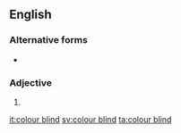 ==English==

===Alternative forms===
* {{l|en|colour-blind}}

===Adjective===
{{en-adj|head=[[colour]] [[blind]]}}

# {{alternative spelling of|from=British spelling|lang=en|color blind}}

[[it:colour blind]]
[[sv:colour blind]]
[[ta:colour blind]]